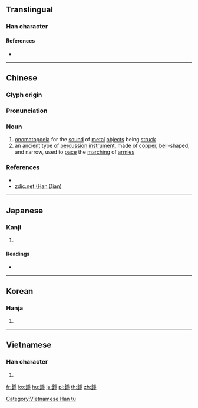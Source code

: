 {{character info/new}}
{{also|铮}}
==Translingual==

===Han character===
{{Han char|rn=167|rad=金|as=08|sn=16|four=82153|canj=CBSD,CNSD|ids=⿰金争}}

====References====
* {{Han ref|kx=1310.160|dkj=40553|dj=1812.060|hdz=64201.030|uh=931A|ud=37658|bh=BFFE|bd=49150}}

----

==Chinese==
{{zh-forms|s=铮}}

===Glyph origin===
{{Han etym}}

===Pronunciation===
{{zh-pron
|m=zhēng
|c=zaang1,zang1
|mc=y
|oc=y
|ma=
|cat=n
}}

===Noun===
{{zh-noun}}

# [[onomatopoeia]] for the [[sound]] of [[metal]] [[object]]s being [[struck]]
# an [[ancient]] type of [[percussion]] [[instrument]], made of [[copper]], [[bell]]-shaped, and narrow, used to [[pace]] the [[marching]] of [[armies]]

===References===
* {{R:twedu|A04315}}
* [http://www.zdic.net/z/27/js/94EE.htm zdic.net (Han Dian)]

{{zh-cat|Musical instruments}}

----

==Japanese==

===Kanji===
{{ja-kanji|grade=|rs=金08}}

# {{defn|lang=ja|sort=金08}}

====Readings====
* {{ja-readings|on=[[そう]] (sō)|kun=[[どら]] (dora)}}

----

==Korean==

===Hanja===
{{ko-hanja|hangeul=쟁|eumhun=|rv=jaeng|mr=chaeng|y=cayng}}

# {{defn|lang=ko|sort=金08}}

----

==Vietnamese==

===Han character===
{{vi-readings|rs=金08| hanviet = [[tranh]], [[trành]]}}

# {{defn|lang=vi|sort=金08}}

[[Category:Vietnamese Han tu]]

[[fr:錚]]
[[ko:錚]]
[[hu:錚]]
[[ja:錚]]
[[pl:錚]]
[[th:錚]]
[[zh:錚]]